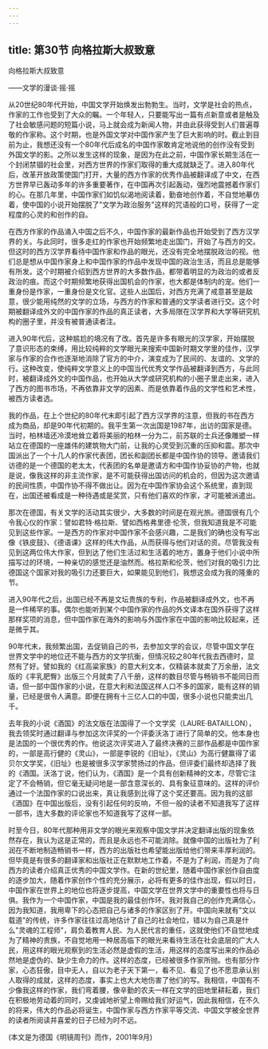 ```yaml
---
---
---
```

title: 第30节 向格拉斯大叔致意
---





向格拉斯大叔致意

——文学的漫谈·摇·摇

从20世纪80年代开始，中国文学开始焕发出勃勃生。当时，文学是社会的热点，作家的工作也受到了大众的瞩。一个年轻人，只要能写出一篇有点新意或者是触及了社会敏感问题的短篇小说，马上就会成为新闻人物，并由此获得受到人们普遍尊敬的作家称。这个时期，也是外国文学对中国作家产生了巨大影响的时。截止到目前为止，我想还没有一个80年代后成名的中国作家敢肯定地说他的创作没有受到外国文学的影。之所以发生这样的现象，是因为在此之前，中国作家长期生活在一个封闭禁锢的社会里，对西方世界的作家们取得的重大成就缺乏了。进入80年代后，改革开放政策使国门打开，大量的西方作家的优秀作品被翻译成了中文，在西方世界早已轰动多年的许多重要著作，在中国再次引起轰动，强烈地震撼着作家们的心。在那几年里，中国作家们如饥似渴地阅读着，勤奋地创作着，不自觉地摹仿着，使中国的小说开始摆脱了"文学为政治服务"这样的咒语般的口号，获得了一定程度的心灵的和创作的自。

在西方作家的作品涌入中国之后不久，中国作家的最新作品也开始受到了西方汉学界的关。与此同时，很多走红的作家也开始频繁地走出国门，开始了与西方的交。但这时的西方汉学界看待中国作家和作品的眼光，还没有完全地摆脱政治的视。他们总是想从中国作家身上和中国作家的作品中发现中国的政治生活，而且总是能够有所发。这个时期被介绍到西方世界的大多数作品，都带着明显的为政治的或者反政治的痕。而这个时期频繁地获得出国机会的作家，也大都是体制内的宠。他们一重身份是作家，一重身份是文化官。这些人出国后，对西方充满了戒意甚至是敌意，很少能用纯然的文学的立场，与西方的作家和普通的文学读者进行交。这个时期被翻译成外文的中国作家的作品的真正读者，大多局限在汉学界和大学等研究机构的圈子里，并没有被普通读者注。

进入90年代后，这种尴尬的境况有了改。首先是许多有眼光的汉学家，开始摆脱了意识形态的束缚，用比较纯粹的文学眼光来搜索中国新时期文学里的佳作，汉学家与作家的合作也逐渐地消除了官方的中介，演变成为了民间的、友谊的、文学的行。这种改变，使纯粹文学意义上的中国当代优秀文学作品被翻译到西方，与此同时，被翻译成外文的中国作品，也开始从大学或研究机构的小圈子里走出来，进入了西方的图书市场，不再依靠非文学的因素、而是依靠着作品的文学性和艺术性，被西方读者选。

我的作品，在上个世纪的80年代末即引起了西方汉学界的注意，但我的书在西方成为商品，却是90年代初期的。我平生第一次出国是1987年，出访的国家是德。当时，柏林墙还冷漠地耸立着将美丽的柏林一分为二，前苏联的士兵还像雕塑一样站立在德国的一座雄伟的建筑物大门前，让我的心灵受到沉重的压抑和震。那次中国派出了一个十几人的作家代表团，团长和副团长都是中国作协的领导。邀请我们访德的是一个德国的老太太，代表团的名单是邀请方和中国作协妥协的产物，也就是说，像我这样的非主流作家，是不可能获得出国访问的机会的，但因为这次邀请的民间性质，中国作协不得不做出让。因为在中国作家协会这个系统里，直到现在，出国还被看成是一种待遇或是奖赏，只有他们喜欢的作家，才可能被派遣出。

那次在德国，有关文学的活动其实很少，大多数的时间是在观光旅。德国很有几个令我心仪的作家：譬如君特·格拉斯、譬如西格弗里德·伦茨，但我知道我是不可能见到这些作家。一是西方的作家对中国作家不会感兴趣，二是我们的确也没有写出像《铁皮鼓》、《德语课》这样的伟大作品，从而获得与他们对话的资。尽管我没有见到这两位伟大作家，但到达了他们生活过和生活着的地方，置身于他们小说中所描写过的环境，一种亲切的感觉还是油然而。格拉斯和伦茨，他们对我的吸引力比德国这个国家对我的吸引力还要巨大，如果能见到他们，我想这会成为我的隆重的节。

进入90年代之后，出国已经不再是文坛贵族的专利，作品被翻译成外文，也不再是一件稀罕的事。偶尔也能听到某个中国作家的作品的外文译本在国外获得了这样那样奖项的消息，但中国作家在海外的影响与外国作家在中国的影响比较起来，还是微乎其。

90年代末，我频繁出国，去促销自己的书，去参加文学的会议，尽管中国文学在世界文学中的地位还不能与西方的文学抗衡，但情况较之80年代我去西德时，显然有了好。譬如我的《红高粱家族》的意大利文本，仅精装本就卖了万余册，法文版的《丰乳肥臀》出版三个月就卖了八千册，这样的数目尽管与畅销书不能同日而语，但一部中国作家的小说，在意大利和法国这样人口不多的国家，能有这样的销量，已经是很令人满意。即便在拥有十三亿人口的中国，很多小说也只能卖出几千。

去年我的小说《酒国》的法文版在法国得了一个文学奖（LAURE·BATAILLON），我去领奖时通过翻译与参加这次评奖的一个评委沃洛丁进行了简单的交。他本身也是法国的一个很优秀的作。他说这次评奖进入了最终决赛的三部作品都是中国作家的，一部是高行健的《灵山》，一部是李锐的《旧址》，《灵山》为高行健赢得了诺贝尔文学奖，《旧址》也是被很多汉学家赞扬过的作品，但评委们最终却选择了我的《酒国。沃洛丁说，他们认为，《酒国》是一个具有创新精神的文本，尽管它注定了不会畅销，但它毫无疑问地是一部含意深长的、具有象征意味的。这样的评价通过一个法国作家的口说出来，真让我感到比得了这个奖还要高。因为我的这部《酒国》在中国出版后，没有引起任何的反响，不但一般的读者不知道我写了这样一部书，连大多数的评论家也不知道我写了这样一部。

时至今日，80年代那种用非文学的眼光来观察中国文学并决定翻译出版的现象依然存在，我认为这是正常的，而且是永远也不可能消除。就像中国的出版社为了利润在不断地制造畅销书一样，西方的出版社也希望能出版给他们带来丰厚利润的。但毕竟是有很多的翻译家和出版社正在默默地工作着，不是为了利润，而是为了向西方的读者介绍真正优秀的中国文学作。在新的世纪里，随着中国作家创作自由度的逐步加大，随着作家创作个性的充分展示，必将有更多的佳作出现，假以时日，中国作家在世界上的地位也将逐步提高，中国文学在世界文学中的重要性也将与日俱。我作为一个中国作家，中国是我的最佳创作环。我对我自己的创作充满信心，因为我知道，我用卑下的心态把自己与诸多的作家区别了开。中国向来就有"文以载道"的传统，许多作家往往过高地估计了自己的社会地位，错以为自己真是什么"灵魂的工程师"，肩负着教育人民、为人民代言的重任，这就使他们不自觉地成为了精神的贵族，不自觉地用一种居高临下的眼光来看待生活在社会底层的广大人民，用这样的眼光观察到的生活必然是虚假的生活，用这样的态度写出来的作品必然地是虚伪的、缺少生命力的作。这样的态度，已经被很多作家所抛。也有部分作家，心态狂傲，目中无人，自以为老子天下第一，看不见、看见了也不愿意承认别人取得的成就，这样的态度，事实上也大大地伤害了他们的写。我相信，中国有不少像我这样的作家，我们弯着腰，像辛勤的农夫一样在文学的田地里耕耘着，我们在积极地劳动着的同时，又虔诚地祈望上帝赐给我们好运气，因此我相信，在不久的将来，伟大的作品必将诞生，中国作家与西方作家平等交流、中国文学被全世界的读者所阅读并喜爱的日子已经为时不远。

(本文是为德国《明镜周刊》而作，2001年9月)